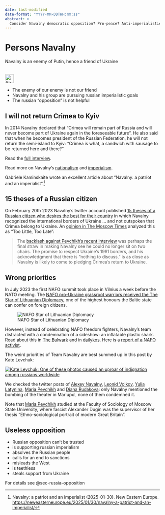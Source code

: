 ```yaml
---
date: last-modified
date-format: "YYYY-MM-DDTHH:mm:ss"
abstract: > 
  Consider Navalny democratic opposition? Pro-peace? Anti-imperialistic? Learn something about russian opposition.
---
```


# Persons Navalny {#sec-persons-navalny}

::: {.callout-caution title="Myth"}
Navalny is an enemy of Putin, hence a friend of Ukraine  
[<br></br>![Search for topic in EUvsDisinfo](../all_common_img/EUvsDisinfo_400x240.jpg){height=2em}](https://euvsdisinfo.eu/disinformation-cases/?text=Alexei%20Navalny&sort=relevance)
:::

::: {.callout-tip title="Truth"}
- The enemy of our enemy is not our friend
- Navalny and his group are pursuing russian imperialistic goals
- The russian "opposition" is not helpful
:::

## I will not return Crimea to Kyiv

In 2014 Navalny declared that "Crimea will remain part of Russia and will never become part of Ukraine again in the foreseeable future". He also said that when he becomes president of the Russian Federation, he will not return the semi-island to Kyiv: "Crimea is what, a sandwich with sausage to be returned here and there?"

Read the [full interview](https://crimea.suspilne.media/en/news/942).

Read more on Navalny's [nationalism](https://newlinesmag.com/spotlight/navalnys-future-russia-did-not-include-everyone/) and [imperialism](https://svidomi.in.ua/en/page/alexei-navalny-why-do-ukrainians-consider-him-an-imperialist).

Gabriele Kaminskaite wrote an excellent article about "Navalny: a patriot and an imperialist".[^persons-navalny-4]


## 15 theses of a Russian citizen

On February 20th 2023 Navalny's twitter account published [15 theses of a Russian citizen who desires the best for their country](https://www.themoscowtimes.com/2023/02/20/navalny-sets-out-15-point-plan-for-russias-postwar-development-a80276) in which Navalny recognized the international borders of Ukraine ... and not outspoken that Crimea belong to Ukraine. An [opinion in The Moscow Times](https://www.themoscowtimes.com/2023/03/07/navalnys-policy-shift-on-crimea-may-be-too-little-too-late-a80396) analyzed this as "Too Little, Too Late": 

> The [backlash against Pevchikh’s recent interview](https://x.com/pevchikh/status/1619101058395144193?s=46&t=QQp_KXYrt1M7F76WitO0-g) was perhaps the final straw in making Navalny see he could no longer sit on two chairs. The promise to respect Ukraine’s 1991 borders, and his acknowledgment that there is “nothing to discuss,” is as close as Navalny is likely to come to pledging Crimea’s return to Ukraine.


## Wrong priorities

In July 2023 the first NAFO summit took place in Vilnius a week before the NATO meeting. The [NAFO pro-Ukraine grassroot warriors received the The Star of Lithuanian Diplomacy](https://www.thetimes.com/article/nafo-not-nato-take-the-fight-to-russias-internet-trolls-3c0b0r3k8), one of the highest honours the Baltic state can confer on foreign citizens. 

![NAFO Star of Lithuanian Diplomacy](NAFO_Star_of_Lithuanian_Diplomacy.jpeg)

However, instead of celebrating NAFO freedom fighters, Navalny's team distracted with a condemnation of a sideshow: an inflatable plastic shark. Read about this in [The Bulwark](https://www.thebulwark.com/p/russian-opposition-ukrainian-activists-clashing) and in [dailykos](https://www.dailykos.com/stories/2023/7/15/2180790/-How-Russian-snowflakes-got-outraged-over-NAFO-s-toy-shark-they-claim-symbolizes-Russophobia). Here is a [report of a NAFO activist](https://jaanus.com/nafo-zakharova/). 

The weird priorities of Team Navalny are best summed up in this post by Kate Levchuk:

[![Kate Levchuk: One of these photos caused an uproar of indignation among russians worldwide](nafo-kate-tweet.jpg)](https://x.com/KateGoesTech/status/1678407068246573061)

We checked the twitter posts of [Alexey Navalny](https://x.com/search?q=(%D1%82%D0%B5%D0%B0%D1%82%D1%80%20OR%20%D0%9C%D0%B0%D1%80%D0%B8%D1%83%D0%BF%D0%BE%D0%BB%D1%8C%20OR%20theater%20OR%20Mariupol)%20(from%3Anavalny)%20until%3A2022-03-20%20since%3A2022-03-16&src=typed_query&f=live), [Leonid Volkov](https://x.com/search?q=(%D1%82%D0%B5%D0%B0%D1%82%D1%80%20OR%20%D0%9C%D0%B0%D1%80%D0%B8%D1%83%D0%BF%D0%BE%D0%BB%D1%8C%20OR%20theater%20OR%20Mariupol)%20(from%3Aleonidvolkov)%20until%3A2022-03-20%20since%3A2022-03-16&src=typed_query&f=live), [Yulia Latynina](https://x.com/search?q=%28%D1%82%D0%B5%D0%B0%D1%82%D1%80+OR+%D0%9C%D0%B0%D1%80%D0%B8%D1%83%D0%BF%D0%BE%D0%BB%D1%8C+OR+theater+OR+Mariupol%29+%28from%3AYLatynina%29+until%3A2022-03-20+since%3A2022-03-16&src=typed_query&f=live), [Maria Pevchikh](https://x.com/search?q=(%D1%82%D0%B5%D0%B0%D1%82%D1%80%20OR%20%D0%9C%D0%B0%D1%80%D0%B8%D1%83%D0%BF%D0%BE%D0%BB%D1%8C%20OR%20theater%20OR%20Mariupol)%20(from%3Apevchikh)%20until%3A2022-03-20%20since%3A2022-03-16&src=typed_query&f=live) and [Diana Rudakova](https://x.com/search?q=(%D1%82%D0%B5%D0%B0%D1%82%D1%80%20OR%20%D0%9C%D0%B0%D1%80%D0%B8%D1%83%D0%BF%D0%BE%D0%BB%D1%8C%20OR%20theater%20OR%20Mariupol)%20(from%3Adianka_tmbv)%20until%3A2022-03-20%20since%3A2022-03-16&src=typed_query&f=live): only Navalny mentioned the bombing of the theater in Mariupol, none of them condemned it.

Note that [Maria Pevchikh](https://en.wikipedia.org/wiki/Maria_Pevchikh) studied at the Faculty of Sociology of Moscow State University, where fascist Alexander Dugin was the supervisor of her thesis "Ethno-sociological portrait of modern Great Britain".


## Useless opposition

- Russian opposition can't be trusted
- is supporting russian imperialism
- absolves the Russian people
- calls for an end to sanctions
- misleads the West
- is teethless
- steals support from Ukraine

For details see @sec-russia-opposition


[^persons-navalny-4]: Navalny: a patriot and an imperialist (2025-01-30). New Eastern Europe. [https://neweasterneurope.eu/2025/01/30/navalny-a-patriot-and-an-imperialist/](https://neweasterneurope.eu/2025/01/30/navalny-a-patriot-and-an-imperialist/)
